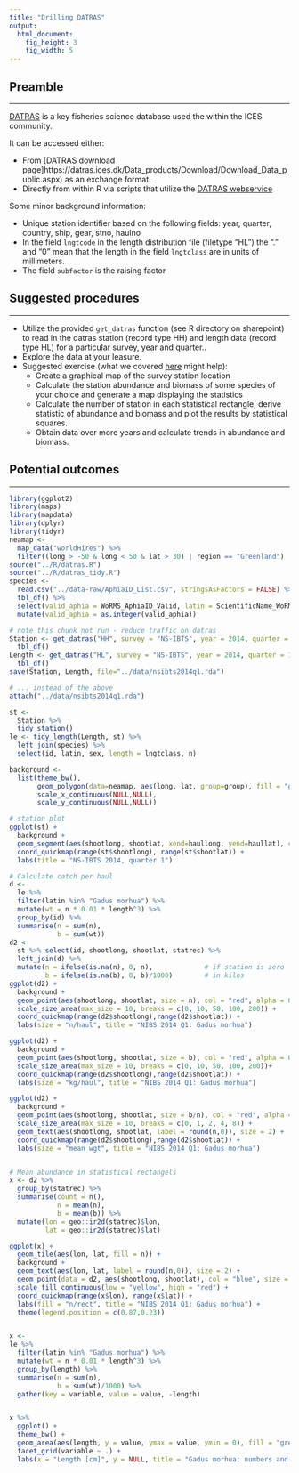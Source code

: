```yaml
---
title: "Drilling DATRAS"
output: 
  html_document: 
    fig_height: 3
    fig_width: 5
---
```


## Preamble
___

[DATRAS](http://ices.dk/marine-data/data-portals/Pages/DATRAS.aspx) is a key fisheries science database used the within the ICES community.

It can be accessed either:

* From [DATRAS download page]https://datras.ices.dk/Data_products/Download/Download_Data_public.aspx) as an exchange format.
* Directly from within R via scripts that utilize the [DATRAS webservice](https://datras.ices.dk/WebServices/Webservices.aspx)

Some minor background information:

* Unique station identifier based on the following fields: year, quarter, country, ship, gear, stno, haulno
* In the field `lngtcode` in the length distribution file (filetype "HL") the "." and "0" mean that the length in the field `lngtclass` are in units of millimeters.
* The field `subfactor` is the raising factor

## Suggested procedures
___

* Utilize the provided `get_datras` function (see R directory on sharepoint) to read in the datras station (record type HH) and length data (record type HL) for a particular survey, year and quarter..
* Explore the data at your leasure.
* Suggested exercise (what we covered [here](http://www.hafro.is/~einarhj/education/tcrenv2016/pre/more_grammar01.html) might help):
    - Create a graphical map of the survey station location
    - Calculate the station abundance and biomass of some species of your choice and generate a map displaying the statistics
    - Calculate the number of station in each statistical rectangle, derive statistic of abundance and biomass and plot the results by statistical squares.
    - Obtain data over more years and calculate trends in abundance and biomass.

## Potential outcomes
___

```r
library(ggplot2)
library(maps)
library(mapdata)
library(dplyr)
library(tidyr)
neamap <- 
  map_data("worldHires") %>%  
  filter((long > -50 & long < 50 & lat > 30) | region == "Greenland")
source("../R/datras.R")
source("../R/datras_tidy.R")
species <-
  read.csv("../data-raw/AphiaID_List.csv", stringsAsFactors = FALSE) %>%
  tbl_df() %>% 
  select(valid_aphia = WoRMS_AphiaID_Valid, latin = ScientificName_WoRMS) %>% 
  mutate(valid_aphia = as.integer(valid_aphia))
```

```r
# note this chunk not run - reduce traffic on datras
Station <- get_datras("HH", survey = "NS-IBTS", year = 2014, quarter = 1) %>% 
  tbl_df()
Length <- get_datras("HL", survey = "NS-IBTS", year = 2014, quarter = 1) %>% 
  tbl_df()
save(Station, Length, file="../data/nsibts2014q1.rda")
```

```r
# ... instead of the above
attach("../data/nsibts2014q1.rda")
```

```r
st <-
  Station %>% 
  tidy_station()
le <- tidy_length(Length, st) %>% 
  left_join(species) %>% 
  select(id, latin, sex, length = lngtclass, n)

background <- 
  list(theme_bw(),
       geom_polygon(data=neamap, aes(long, lat, group=group), fill = "grey90"),
       scale_x_continuous(NULL,NULL),
       scale_y_continuous(NULL,NULL))

# station plot
ggplot(st) +
  background +
  geom_segment(aes(shootlong, shootlat, xend=haullong, yend=haullat), col = "red") +
  coord_quickmap(range(st$shootlong), range(st$shootlat)) +
  labs(title = "NS-IBTS 2014, quarter 1")

# Calculate catch per haul
d <-
  le %>% 
  filter(latin %in% "Gadus morhua") %>% 
  mutate(wt = n * 0.01 * length^3) %>% 
  group_by(id) %>% 
  summarise(n = sum(n),
            b = sum(wt))
d2 <-
  st %>% select(id, shootlong, shootlat, statrec) %>% 
  left_join(d) %>% 
  mutate(n = ifelse(is.na(n), 0, n),             # if station is zero
         b = ifelse(is.na(b), 0, b)/1000)        # in kilos
ggplot(d2) +
  background +
  geom_point(aes(shootlong, shootlat, size = n), col = "red", alpha = 0.2) +
  scale_size_area(max_size = 10, breaks = c(0, 10, 50, 100, 200)) +
  coord_quickmap(range(d2$shootlong),range(d2$shootlat)) +
  labs(size = "n/haul", title = "NIBS 2014 Q1: Gadus morhua")

ggplot(d2) +
  background +
  geom_point(aes(shootlong, shootlat, size = b), col = "red", alpha = 0.2) +
  scale_size_area(max_size = 10, breaks = c(0, 10, 50, 100, 200))+
  coord_quickmap(range(d2$shootlong),range(d2$shootlat)) +
  labs(size = "kg/haul", title = "NIBS 2014 Q1: Gadus morhua")

ggplot(d2) +
  background +
  geom_point(aes(shootlong, shootlat, size = b/n), col = "red", alpha = 0.2) +
  scale_size_area(max_size = 10, breaks = c(0, 1, 2, 4, 8)) +
  geom_text(aes(shootlong, shootlat, label = round(n,0)), size = 2) +
  coord_quickmap(range(d2$shootlong),range(d2$shootlat)) +
  labs(size = "mean wgt", title = "NIBS 2014 Q1: Gadus morhua")


# Mean abundance in statistical rectangels
x <- d2 %>% 
  group_by(statrec) %>% 
  summarise(count = n(),
            n = mean(n),
            b = mean(b)) %>% 
  mutate(lon = geo::ir2d(statrec)$lon,
         lat = geo::ir2d(statrec)$lat)

ggplot(x) +
  geom_tile(aes(lon, lat, fill = n)) +
  background +
  geom_text(aes(lon, lat, label = round(n,0)), size = 2) +
  geom_point(data = d2, aes(shootlong, shootlat), col = "blue", size = 0.05) +
  scale_fill_continuous(low = "yellow", high = "red") +
  coord_quickmap(range(x$lon), range(x$lat)) +
  labs(fill = "n/rect", title = "NIBS 2014 Q1: Gadus morhua") +
  theme(legend.position = c(0.87,0.23))


x <- 
le %>% 
  filter(latin %in% "Gadus morhua") %>% 
  mutate(wt = n * 0.01 * length^3) %>% 
  group_by(length) %>% 
  summarise(n = sum(n),
            b = sum(wt)/1000) %>% 
  gather(key = variable, value = value, -length)


x %>% 
  ggplot() +
  theme_bw() +
  geom_area(aes(length, y = value, ymax = value, ymin = 0), fill = "grey") +
  facet_grid(variable ~ .) +
  labs(x = "Length [cm]", y = NULL, title = "Gadus morhua: numbers and mass")
```

